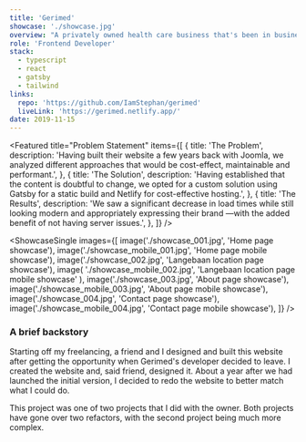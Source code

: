 ```yaml
---
title: 'Gerimed'
showcase: './showcase.jpg'
overview: "A privately owned health care business that's been in business since 2001 needed a new developer to rebuild and modernize their website. They had their website built at the start of their venture and saw the effects of not updating in such a long time."
role: 'Frontend Developer'
stack:
  - typescript
  - react
  - gatsby
  - tailwind
links:
  repo: 'https://github.com/IamStephan/gerimed'
  liveLink: 'https://gerimed.netlify.app/'
date: 2019-11-15
---
```


<Featured
  title="Problem Statement"
  items={[
    {
      title: 'The Problem',
      description:
        'Having built their website a few years back with Joomla, we analyzed different approaches that would be cost-effect, maintainable and performant.',
    },
    {
      title: 'The Solution',
      description:
        'Having established that the content is doubtful to change, we opted for a custom solution using Gatsby for a static build and Netlify for cost-effective hosting.',
    },
    {
      title: 'The Results',
      description:
        'We saw a significant decrease in load times while still looking modern and appropriately expressing their brand —with the added benefit of not having server issues.',
    },
  ]}
/>

<ShowcaseSingle
  images={[
    image('./showcase_001.jpg', 'Home page showcase'),
    image('./showcase_mobile_001.jpg', 'Home page mobile showcase'),
    image('./showcase_002.jpg', 'Langebaan location page showcase'),
    image(
      './showcase_mobile_002.jpg',
      'Langebaan location page mobile showcase'
    ),
    image('./showcase_003.jpg', 'About page showcase'),
    image('./showcase_mobile_003.jpg', 'About page mobile showcase'),
    image('./showcase_004.jpg', 'Contact page showcase'),
    image('./showcase_mobile_004.jpg', 'Contact page mobile showcase'),
  ]}
/>

<Column title="Concluding notes">

### A brief backstory

Starting off my freelancing, a friend and I designed and
built this website after getting the opportunity when
Gerimed's developer decided to leave. I created the website
and, said friend, designed it. About a year after we had
launched the initial version, I decided to redo the website
to better match what I could do.

This project was one of two projects that I did with the owner.
Both projects have gone over two refactors, with the second
project being much more complex.

</Column>
